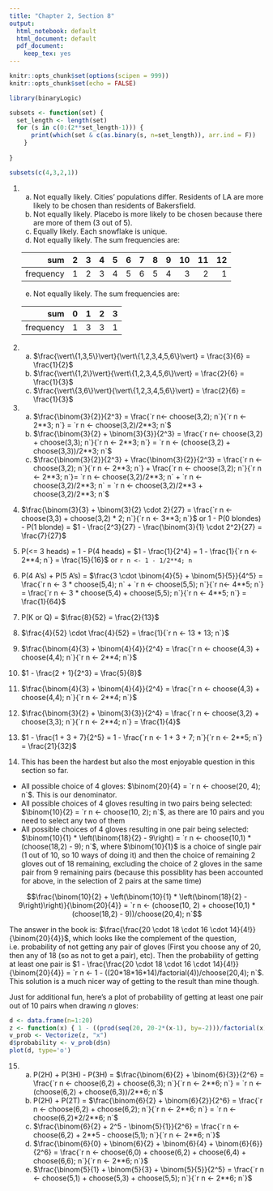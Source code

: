 ```yaml
---
title: "Chapter 2, Section 8"
output:
  html_notebook: default
  html_document: default
  pdf_document:
    keep_tex: yes
---
```


```r
knitr::opts_chunk$set(options(scipen = 999))
knitr::opts_chunk$set(echo = FALSE)
```

```r
library(binaryLogic)

subsets <- function(set) { 
  set_length <- length(set)
  for (s in c(0:(2**set_length-1))) {
      print(which(set & c(as.binary(s, n=set_length)), arr.ind = F))
    } 
  
}

subsets(c(4,3,2,1))

```

1. 
    a. Not equally likely. Cities' populations differ. Residents of LA are more likely to be chosen than residents of Bakersfield.
    b. Not equally likely. Placebo is more likely to be chosen because there are more of them (3 out of 5).
    c. Equally likely. Each snowflake is unique.
    d. Not equally likely. The sum frequencies are:
    
     |  sum      | 2 | 3 | 4 | 5 | 6 | 7 | 8 | 9 | 10 | 11 | 12 | 
     |----------:|--:|--:|--:|--:|--:|--:|--:|--:|---:|---:|---:|
     | frequency | 1 | 2 | 3 | 4 | 5 | 6 | 5 | 4 |  3 |  2 |  1 |
    e. Not equally likely. The sum frequencies are:
    
     |  sum      | 0 | 1 | 2 | 3 |
     |----------:|--:|--:|--:|--:|
     | frequency | 1 | 3 | 3 | 1 |
     
2.
    a. $\frac{\vert\{1,3,5\}\vert}{\vert\{1,2,3,4,5,6\}\vert} = \frac{3}{6} = \frac{1}{2}$
    b. $\frac{\vert\{1,2\}\vert}{\vert\{1,2,3,4,5,6\}\vert} = \frac{2}{6} = \frac{1}{3}$
    c. $\frac{\vert\{3,6\}\vert}{\vert\{1,2,3,4,5,6\}\vert} = \frac{2}{6} = \frac{1}{3}$
    
3.
    a. $\frac{\binom{3}{2}}{2^3} = \frac{`r n<- choose(3,2); n`}{`r n <- 2**3; n`} = `r n <- choose(3,2)/2**3; n`$
    b. $\frac{\binom{3}{2} + \binom{3}{3}}{2^3} = \frac{`r n<- choose(3,2) + choose(3,3); n`}{`r n <- 2**3; n`} = `r n <- (choose(3,2) + choose(3,3))/2**3; n`$
    c. $\frac{\binom{3}{2}}{2^3} + \frac{\binom{3}{2}}{2^3} = \frac{`r n <- choose(3,2); n`}{`r n <- 2**3; n`} + \frac{`r n <- choose(3,2); n`}{`r n <- 2**3; n`}= `r n <- choose(3,2)/2**3; n` + `r n <- choose(3,2)/2**3; n` = `r n <- choose(3,2)/2**3 + choose(3,2)/2**3; n`$
    
4. $\frac{\binom{3}{3} + \binom{3}{2} \cdot 2}{27} = \frac{`r n <- choose(3,3) + choose(3,2) * 2; n`}{`r n <- 3**3; n`}$ or 1 - P(0 blondes) - P(1 blonde) = $1 - \frac{2^3}{27} - \frac{\binom{3}{1} \cdot 2^2}{27} = \frac{7}{27}$

5. P(<= 3 heads) = 1 - P(4 heads) = $1 - \frac{1}{2^4} = 1 - \frac{1}{`r n <- 2**4; n`} = \frac{15}{16}$ or `r n <- 1 - 1/2**4; n`

6. P(4 A's) + P(5 A's) = $\frac{3 \cdot \binom{4}{5} + \binom{5}{5}}{4^5} = \frac{`r n <- 3 * choose(5,4); n` + `r n <- choose(5,5); n`}{`r n<- 4**5; n`} = \frac{`r n <- 3 * choose(5,4) + choose(5,5); n`}{`r n <- 4**5; n`} = \frac{1}{64}$

7. P(K or Q) = $\frac{8}{52} = \frac{2}{13}$

8. $\frac{4}{52} \cdot \frac{4}{52} = \frac{1}{`r n <- 13 * 13; n`}$

9. $\frac{\binom{4}{3} + \binom{4}{4}}{2^4} = \frac{`r n <- choose(4,3) + choose(4,4); n`}{`r n <- 2**4; n`}$

10. $1 - \frac{2 + 1}{2^3} = \frac{5}{8}$

11. $\frac{\binom{4}{3} + \binom{4}{4}}{2^4} = \frac{`r n <- choose(4,3) + choose(4,4); n`}{`r n <- 2**4; n`}$

12. $\frac{\binom{3}{2} + \binom{3}{3}}{2^4} = \frac{`r n <- choose(3,2) + choose(3,3); n`}{`r n <- 2**4; n`} = \frac{1}{4}$

13. $1 - \frac{1 + 3 + 7}{2^5} = 1 - \frac{`r n <- 1 + 3 + 7; n`}{`r n <- 2**5; n`} = \frac{21}{32}$

14. This has been the hardest but also the most enjoyable question in this section so far.

  * All possible choice of 4 gloves: $\binom{20}{4} = `r n <- choose(20, 4); n`$. This is our denominator.
  * All possible choices of 4 gloves resulting in two pairs being selected: $\binom{10}{2} = `r n <- choose(10, 2); n`$, as there are 10 pairs and you need to select any two of them
  * All possible choices of 4 gloves resulting in one pair being selected: $\binom{10}{1} * \left(\binom{18}{2} - 9\right) = `r n <- choose(10,1) * (choose(18,2) - 9); n`$, where $\binom{10}{1}$ is a choice of single pair (1 out of 10, so 10 ways of doing it) and then the choice of remaining 2 gloves out of 18 remaining, excluding the choice of 2 gloves in the same pair from 9 remaining pairs (because this possiblity has been accounted for above, in the selection of 2 pairs at the same time)

$$\frac{\binom{10}{2} + \left(\binom{10}{1} * \left(\binom{18}{2} - 9\right)\right)}{\binom{20}{4}} = `r n <- (choose(10, 2) + choose(10,1) * (choose(18,2) - 9))/choose(20,4); n`$$

The answer in the book is: $\frac{\frac{20 \cdot 18 \cdot 16 \cdot 14}{4!}}{\binom{20}{4}}$, which looks like the complement of the question, i.e. probability of not getting any pair of gloves (First you choose any of 20, then any of 18 (so as not to get a pair), etc). Then the probability of getting at least one pair is $1 - \frac{\frac{20 \cdot 18 \cdot 16 \cdot 14}{4!}}{\binom{20}{4}} = `r n <- 1 - ((20*18*16*14)/factorial(4))/choose(20,4); n`$. This solution is a much nicer way of getting to the result than mine though.

Just for additional fun, here's a plot of probability of getting at least one pair out of 10 pairs when drawing $n$ gloves:

```r
d <- data.frame(n=1:20)
z <- function(x) { 1 - ((prod(seq(20, 20-2*(x-1), by=-2)))/factorial(x))/choose(20,x) }
v_prob <- Vectorize(z, "x")
d$probability <- v_prob(d$n)
plot(d, type='o')
```

15. 
    a. P(2H) + P(3H) - P(3H) = $\frac{\binom{6}{2} + \binom{6}{3}}{2^6} = \frac{`r n <- choose(6,2) + choose(6,3); n`}{`r n <- 2**6; n`} = `r n <- (choose(6,2) + choose(6,3))/2**6; n`$
    b. P(2H) + P(2T) = $\frac{\binom{6}{2} + \binom{6}{2}}{2^6} = \frac{`r n <- choose(6,2) + choose(6,2); n`}{`r n <- 2**6; n`} = `r n <- choose(6,2)*2/2**6; n`$
    c. $\frac{\binom{6}{2} + 2^5 - \binom{5}{1}}{2^6} = \frac{`r n <- choose(6,2) + 2**5 - choose(5,1); n`}{`r n <- 2**6; n`}$
    d. $\frac{\binom{6}{0} + \binom{6}{2} + \binom{6}{4} + \binom{6}{6}}{2^6} = \frac{`r n <- choose(6,0) + choose(6,2) + choose(6,4) + choose(6,6); n`}{`r n <- 2**6; n`}$
    e. $\frac{\binom{5}{1} + \binom{5}{3} + \binom{5}{5}}{2^5} = \frac{`r n <- choose(5,1) + choose(5,3) + choose(5,5); n`}{`r n <- 2**6; n`}$